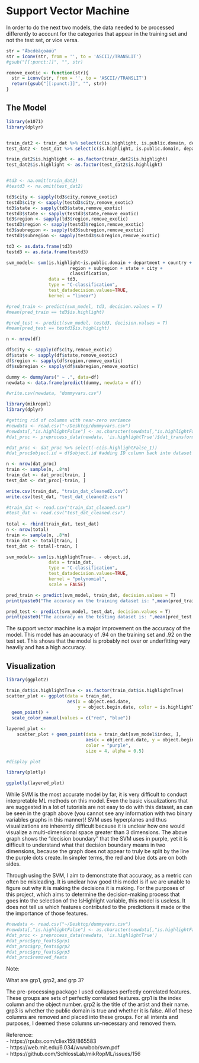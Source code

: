 # Support Vector Machine 
      
In order to do the next two models, the data needed to be processed differently to account for the categories that appear in the training set and not the test set, or vice versa.        
            
      
```r
str = "Ábcdêãçoàúü"
str = iconv(str, from = '', to = 'ASCII//TRANSLIT')
#gsub("[[:punct:]]", "", str)

remove_exotic <- function(str){
  str = iconv(str, from = '', to = 'ASCII//TRANSLIT')
  return(gsub("[[:punct:]]", "", str))
}
```

## The Model

```r
library(e1071)
library(dplyr)


train_dat2 <- train_dat %>% select(c(is.highlight, is.public.domain, department, country, region, subregion,state, city, classification)) 
test_dat2 <- test_dat %>% select(c(is.highlight, is.public.domain, department, country, region, subregion,state, city, classification)) 

train_dat2$is.highlight <- as.factor(train_dat2$is.highlight)
test_dat2$is.highlight <- as.factor(test_dat2$is.highlight)


#td3 <- na.omit(train_dat2)
#testd3 <- na.omit(test_dat2)

td3$city <- sapply(td3$city,remove_exotic)
testd3$city <- sapply(testd3$city,remove_exotic)
td3$state <- sapply(td3$state,remove_exotic)
testd3$state <- sapply(testd3$state,remove_exotic)
td3$region <- sapply(td3$region,remove_exotic)
testd3$region <- sapply(testd3$region,remove_exotic)
td3$subregion <- sapply(td3$subregion,remove_exotic)
testd3$subregion <- sapply(testd3$subregion,remove_exotic)

td3 <- as.data.frame(td3)
testd3 <- as.data.frame(testd3)

svm_model<- svm(is.highlight~is.public.domain + department + country +
                        region + subregion + state + city +
                        classification, 
                data = td3, 
                type = "C-classification",
                test_datadecision.values=TRUE,
                kernel = "linear")

#pred_train <- predict(svm_model, td3, decision.values = T)
#mean(pred_train == td3$is.highlight)

#pred_test <- predict(svm_model, testd3, decision.values = T)
#mean(pred_test == testd3$is.highlight)

```


```r
n <- nrow(df)

df$city <- sapply(df$city,remove_exotic)
df$state <- sapply(df$state,remove_exotic)
df$region <- sapply(df$region,remove_exotic)
df$subregion <- sapply(df$subregion,remove_exotic)

dummy <- dummyVars(" ~ .", data=df)
newdata <- data.frame(predict(dummy, newdata = df))

#write.csv(newdata, "dummyvars.csv")

```

```r
library(mikropml)
library(dplyr)

#getting rid of columns with near-zero variance 
#newdata <- read.csv("~/Desktop/dummyvars.csv")
#newdata[,"is.highlightFalse"] <- as.character(newdata[,"is.highlightFalse"])
#dat_proc <- preprocess_data(newdata, 'is.highlightTrue')$dat_transformed

#dat_proc <- dat_proc %>% select(-c(is.highlightFalse_1))
#dat_proc$object.id = df$object.id #adding ID column back into dataset after processing

n <- nrow(dat_proc)
train <- sample(n, .8*n)
train_dat <- dat_proc[train, ]
test_dat <- dat_proc[-train, ]

write.csv(train_dat, "train_dat_cleaned2.csv")
write.csv(test_dat, "test_dat_cleaned2.csv")

#train_dat <- read.csv("train_dat_cleaned.csv")
#test_dat <- read.csv("test_dat_cleaned.csv")
  
total <- rbind(train_dat, test_dat)
n <- nrow(total)
train <- sample(n, .8*n)
train_dat <- total[train, ]
test_dat <- total[-train, ]

svm_model<- svm(is.highlightTrue~. - object.id, 
                data = train_dat, 
                type = "C-classification",
                test_datadecision.values=TRUE,
                kernel = "polynomial", 
                scale = FALSE)

pred_train <- predict(svm_model, train_dat, decision.values = T)
print(paste0("The accuracy on the training dataset is: ",mean(pred_train == train_dat$is.highlightTrue)))

pred_test <- predict(svm_model, test_dat, decision.values = T)
print(paste0("The accuracy on the testing dataset is: ",mean(pred_test == test_dat$is.highlightTrue)))
```
The support vector machine is a major improvement on the accuracy of the model. This model has an accuracy of .94 on the training set and .92 on the test set. This shows that the model is probably not over or underfitting very heavily and has a high accuracy. 

## Visualization

```r
library(ggplot2)

train_dat$is.highlightTrue <- as.factor(train_dat$is.highlightTrue) 
scatter_plot <- ggplot(data = train_dat, 
                       aes(x = object.end.date, 
                           y = object.begin.date, color = is.highlightTrue))+   
  geom_point() +   
  scale_color_manual(values = c("red", "blue"))

layered_plot <- 
    scatter_plot + geom_point(data = train_dat[svm_model$index, ], 
                              aes(x = object.end.date, y = object.begin.date), 
                              color = "purple", 
                              size = 4, alpha = 0.5)

#display plot

library(plotly)

ggplotly(layered_plot)

```
      
While SVM is the most accurate model by far, it is very difficult to conduct interpretable ML methods on this model. Even the basic visualizations that are suggested in a lot of tutorials are not easy to do with this dataset, as can be seen in the graph above (you cannot see any information with two binary variables graphs in this manner)! SVM uses hyperplanes and thus visualizations are inherently difficult because it is unclear how one would visualize a multi-dimensional space greater than 3 dimensions. The above graph shows the "decision boundary" that the SVM uses in purple, yet it is difficult to understand what that decision boundary means in two dimensions, because the graph does not appear to truly be split by the line the purple dots create. In simpler terms, the red and blue dots are on both sides.     

     
Through using the SVM, I aim to demonstrate that accuracy, as a metric can often be misleading. It is unclear how good this model is if we are unable to figure out why it is making the decisions it is making. For the purposes of this project, which aims to determine the decision-making process that goes into the selection of the IsHighlight variable, this model is useless. It does not tell us which features contributed to the predictions it made or the the importance of those features. 

```r
#newdata <- read.csv("~/Desktop/dummyvars.csv")
#newdata[,"is.highlightFalse"] <- as.character(newdata[,"is.highlightFalse"])
#dat_proc <- preprocess_data(newdata, 'is.highlightTrue')
#dat_proc$grp_feats$grp1 
#dat_proc$grp_feats$grp2 
#dat_proc$grp_feats$grp3
#dat_proc$removed_feats

```
     
Note:       
    
What are grp1, grp2, and grp 3?       
       
The pre-processing package I used collapses perfectly correlated features. These groups are sets of perfectly correlated features. grp1 is the index column and the object number. grp2 is the title of the artist and their name. grp3 is whether the public domain is true and whether it is false. All of these columns are removed and placed into these groups. For all intents and purposes, I deemed these columns un-necessary and removed them. 
     
Reference:       
- https://rpubs.com/cliex159/865583      
- https://web.mit.edu/6.034/wwwbob/svm.pdf       
- https://github.com/SchlossLab/mikRopML/issues/156      
